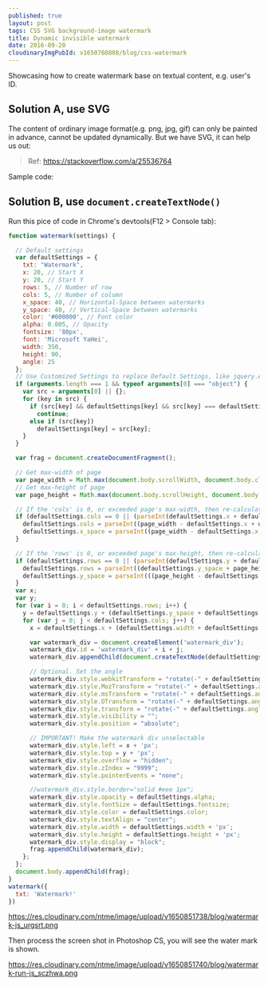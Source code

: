 ```yaml
---
published: true
layout: post
tags: CSS SVG background-image watermark
title: Dynamic invisible watermark
date: 2016-09-20
cloudinaryImgPubId: v1650760808/blog/css-watermark
---
```




Showcasing how to create watermark base on textual content, e.g. user's ID. 

## Solution A, use SVG
 The content of ordinary image format(e.g. png, jpg, gif) can only be painted in advance, cannot be updated dynamically. But we have SVG, it can help us out:
 
> Ref: https://stackoverflow.com/a/25536764

Sample code:

<script async src="//jsfiddle.net/neotan12/0gwh4nb6/embed/html,css,result/"></script>

## Solution B, use `document.createTextNode()`


Run this pice of code in Chrome's devtools(F12 > Console tab):

```js
function watermark(settings) {

  // Default settings
  var defaultSettings = {
    txt: "Watermark",
    x: 20, // Start X
    y: 20, // Start Y
    rows: 5, // Number of row
    cols: 5, // Number of column
    x_space: 40, // Horizontal-Space between watermarks
    y_space: 40, // Vertical-Space between watermarks
    color: '#000000', // Font color
    alpha: 0.005, // Opacity
    fontsize: '80px',
    font: 'Microsoft YaHei',
    width: 350,
    height: 90,
    angle: 25
  };
  // Use Customized Settings to replace Default Settings, like jquery.extend
  if (arguments.length === 1 && typeof arguments[0] === "object") {
    var src = arguments[0] || {};
    for (key in src) {
      if (src[key] && defaultSettings[key] && src[key] === defaultSettings[key])
        continue;
      else if (src[key])
        defaultSettings[key] = src[key];
    }
  }

  var frag = document.createDocumentFragment();

  // Get max-width of page
  var page_width = Math.max(document.body.scrollWidth, document.body.clientWidth);
  // Get max-height of page
  var page_height = Math.max(document.body.scrollHeight, document.body.clientHeight);

  // If the 'cols' is 0, or exceeded page's max-width, then re-calculate 'cols' and 'x_space'
  if (defaultSettings.cols == 0 || (parseInt(defaultSettings.x + defaultSettings.width * defaultSettings.cols + defaultSettings.x_space * (defaultSettings.cols - 1)) > page_width)) {
    defaultSettings.cols = parseInt((page_width - defaultSettings.x + defaultSettings.x_space) / (defaultSettings.width + defaultSettings.x_space));
    defaultSettings.x_space = parseInt((page_width - defaultSettings.x - defaultSettings.width * defaultSettings.cols) / (defaultSettings.cols - 1));
  }

  // If the 'rows' is 0, or exceeded page's max-height, then re-calculate 'rows' and 'y_space'
  if (defaultSettings.rows == 0 || (parseInt(defaultSettings.y + defaultSettings.height * defaultSettings.rows + defaultSettings.y_space * (defaultSettings.rows - 1)) > page_height)) {
    defaultSettings.rows = parseInt((defaultSettings.y_space + page_height - defaultSettings.y) / (defaultSettings.height + defaultSettings.y_space));
    defaultSettings.y_space = parseInt(((page_height - defaultSettings.y) - defaultSettings.height * defaultSettings.rows) / (defaultSettings.rows - 1));
  }
  var x;
  var y;
  for (var i = 0; i < defaultSettings.rows; i++) {
    y = defaultSettings.y + (defaultSettings.y_space + defaultSettings.height) * i;
    for (var j = 0; j < defaultSettings.cols; j++) {
      x = defaultSettings.x + (defaultSettings.width + defaultSettings.x_space) * j;

      var watermark_div = document.createElement('watermark_div');
      watermark_div.id = 'watermark_div' + i + j;
      watermark_div.appendChild(document.createTextNode(defaultSettings.txt));

      // Optional. Set the angle
      watermark_div.style.webkitTransform = "rotate(-" + defaultSettings.angle + "deg)";
      watermark_div.style.MozTransform = "rotate(-" + defaultSettings.angle + "deg)";
      watermark_div.style.msTransform = "rotate(-" + defaultSettings.angle + "deg)";
      watermark_div.style.OTransform = "rotate(-" + defaultSettings.angle + "deg)";
      watermark_div.style.transform = "rotate(-" + defaultSettings.angle + "deg)";
      watermark_div.style.visibility = "";
      watermark_div.style.position = "absolute";

      // IMPORTANT! Make the watermark div unselectable
      watermark_div.style.left = x + 'px';
      watermark_div.style.top = y + 'px';
      watermark_div.style.overflow = "hidden";
      watermark_div.style.zIndex = "9999";
      watermark_div.style.pointerEvents = "none";

      //watermark_div.style.border="solid #eee 1px";
      watermark_div.style.opacity = defaultSettings.alpha;
      watermark_div.style.fontSize = defaultSettings.fontsize;
      watermark_div.style.color = defaultSettings.color;
      watermark_div.style.textAlign = "center";
      watermark_div.style.width = defaultSettings.width + 'px';
      watermark_div.style.height = defaultSettings.height + 'px';
      watermark_div.style.display = "block";
      frag.appendChild(watermark_div);
    };
  };
  document.body.appendChild(frag);
}
watermark({
  txt: 'Watermark!'
})

```
 
https://res.cloudinary.com/ntme/image/upload/v1650851738/blog/watermark-js_urgsrt.png

Then process the screen shot in Photoshop CS, you will see the water mark is shown.

https://res.cloudinary.com/ntme/image/upload/v1650851740/blog/watermark-run-js_sczhwa.png
